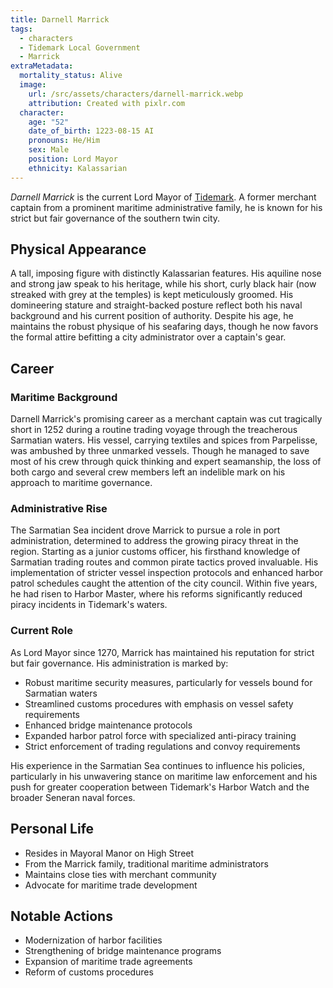 ```yaml
---
title: Darnell Marrick
tags:
  - characters
  - Tidemark Local Government
  - Marrick
extraMetadata:
  mortality_status: Alive
  image:
    url: /src/assets/characters/darnell-marrick.webp
    attribution: Created with pixlr.com
  character:
    age: "52"
    date_of_birth: 1223-08-15 AI
    pronouns: He/Him
    sex: Male
    position: Lord Mayor
    ethnicity: Kalassarian
---
```


*Darnell Marrick* is the current Lord Mayor of
[Tidemark](/locations/tidemark/). A former merchant captain from a
prominent maritime administrative family, he is known for his strict but fair
governance of the southern twin city.

## Physical Appearance

A tall, imposing figure with distinctly Kalassarian features. His aquiline nose
and strong jaw speak to his heritage, while his short, curly black hair (now
streaked with grey at the temples) is kept meticulously groomed. His domineering
stature and straight-backed posture reflect both his naval background and his
current position of authority. Despite his age, he maintains the robust physique
of his seafaring days, though he now favors the formal attire befitting a city
administrator over a captain's gear.

## Career

### Maritime Background

Darnell Marrick's promising career as a merchant captain was cut tragically
short in 1252 during a routine trading voyage through the treacherous Sarmatian
waters. His vessel, carrying textiles and spices from Parpelisse, was ambushed
by three unmarked vessels. Though he managed to save most of his crew through
quick thinking and expert seamanship, the loss of both cargo and several crew
members left an indelible mark on his approach to maritime governance.

### Administrative Rise

The Sarmatian Sea incident drove Marrick to pursue a role in port
administration, determined to address the growing piracy threat in the region.
Starting as a junior customs officer, his firsthand knowledge of Sarmatian
trading routes and common pirate tactics proved invaluable. His implementation
of stricter vessel inspection protocols and enhanced harbor patrol schedules
caught the attention of the city council. Within five years, he had risen to
Harbor Master, where his reforms significantly reduced piracy incidents in
Tidemark's waters.

### Current Role

As Lord Mayor since 1270, Marrick has maintained his reputation for strict but
fair governance. His administration is marked by:

* Robust maritime security measures, particularly for vessels bound for
  Sarmatian waters
* Streamlined customs procedures with emphasis on vessel safety requirements
* Enhanced bridge maintenance protocols
* Expanded harbor patrol force with specialized anti-piracy training
* Strict enforcement of trading regulations and convoy requirements

His experience in the Sarmatian Sea continues to influence his policies,
particularly in his unwavering stance on maritime law enforcement and his push
for greater cooperation between Tidemark's Harbor Watch and the broader Seneran
naval forces.

## Personal Life

* Resides in Mayoral Manor on High Street
* From the Marrick family, traditional maritime administrators
* Maintains close ties with merchant community
* Advocate for maritime trade development

## Notable Actions

* Modernization of harbor facilities
* Strengthening of bridge maintenance programs
* Expansion of maritime trade agreements
* Reform of customs procedures

